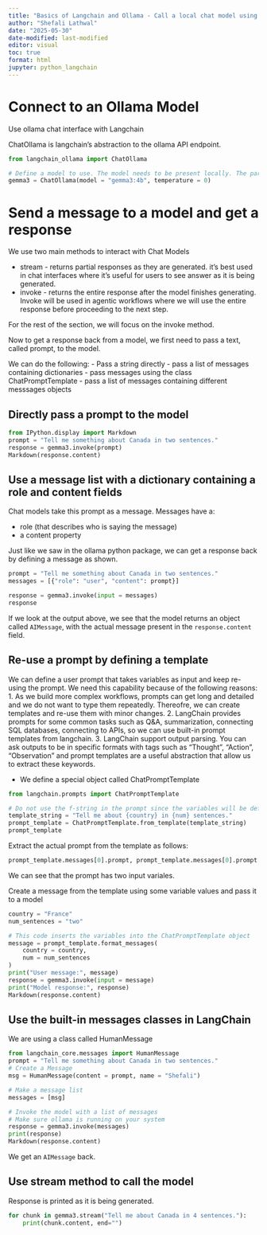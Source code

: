 ```yaml
---
title: "Basics of Langchain and Ollama - Call a local chat model using LangChain"
author: "Shefali Lathwal"
date: "2025-05-30"
date-modified: last-modified
editor: visual
toc: true
format: html
jupyter: python_langchain
---
```


# Connect to an Ollama Model

Use ollama chat interface with Langchain

ChatOllama is langchain's abstraction to the ollama API endpoint.
```python
from langchain_ollama import ChatOllama

# Define a model to use. The model needs to be present locally. The parameter, temperature, sets the creativity of the model, with 0 being least creative and 1 being the most creative.
gemma3 = ChatOllama(model = "gemma3:4b", temperature = 0)
```

# Send a message to a model and get a response

We use two main methods to interact with Chat Models

-   stream - returns partial responses as they are generated. it's best used in chat interfaces where it's useful for users to see answer as it is being generated.
-   invoke - returns the entire response after the model finishes generating. Invoke will be used in agentic workflows where we will use the entire response before proceeding to the next step.

For the rest of the section, we will focus on the invoke method.

Now to get a response back from a model, we first need to pass a text, called prompt, to the model. 

We can do the following:
- Pass a string directly
- pass a list of messages containing dictionaries
- pass messages using the class ChatPromptTemplate
- pass a list of messages containing different messsages objects

## Directly pass a prompt to the model

```python
from IPython.display import Markdown
prompt = "Tell me something about Canada in two sentences."
response = gemma3.invoke(prompt)
Markdown(response.content)
```

## Use a message list with a dictionary containing a role and content fields
Chat models take this prompt as a message. Messages have a:

-   role (that describes who is saying the message)
-   a content property

Just like we saw in the ollama python package, we can get a response back by defining a message as shown.

```python
prompt = "Tell me something about Canada in two sentences."
messages = [{"role": "user", "content": prompt}]

response = gemma3.invoke(input = messages)
response
```

If we look at the output above, we see that the model returns an object called `AIMessage`, with the actual message present in the `response.content` field.

## Re-use a prompt by defining a template

We can define a user prompt that takes variables as input and keep re-using the prompt.
We need this capability because of the following reasons:
1. As we build more complex workflows, prompts can get long and detailed and we do not want to type them repeatedly. Thereofre, we can create templates and re-use them with minor changes.
2. LangChain provides prompts for some common tasks such as Q&A, summarization, connecting SQL databases, connecting to APIs, so we can use built-in prompt templates from langchain.
3. LangChain support output parsing. You can ask outputs to be in specific formats with tags such as "Thought", "Action", "Observation" and prompt templates are a useful abstraction that allow us to extract these keywords. 

- We define a special object called ChatPromptTemplate
```python
from langchain.prompts import ChatPromptTemplate

# Do not use the f-string in the prompt since the variables will be defined later.
template_string = "Tell me about {country} in {num} sentences."
prompt_template = ChatPromptTemplate.from_template(template_string)
prompt_template
```

Extract the actual prompt from the template as follows:
```python
prompt_template.messages[0].prompt, prompt_template.messages[0].prompt.input_variables 
```

We can see that the prompt has two input variales.

Create a message from the template using some variable values and pass it to a model
```python

country = "France"
num_sentences = "two"

# This code inserts the variables into the ChatPromptTemplate object
message = prompt_template.format_messages(
    country = country,
    num = num_sentences
)
print("User message:", message)
response = gemma3.invoke(input = message)
print("Model response:", response)
Markdown(response.content)
```

## Use the built-in messages classes in LangChain
We are using a class called HumanMessage

```python
from langchain_core.messages import HumanMessage
prompt = "Tell me something about Canada in two sentences."
# Create a Message
msg = HumanMessage(content = prompt, name = "Shefali")

# Make a message list
messages = [msg]

# Invoke the model with a list of messages
# Make sure ollama is running on your system
response = gemma3.invoke(messages)
print(response)
Markdown(response.content)
```

We get an `AIMessage` back.

## Use stream method to call the model

Response is printed as it is being generated.

```python
for chunk in gemma3.stream("Tell me about Canada in 4 sentences."):
    print(chunk.content, end="")
```